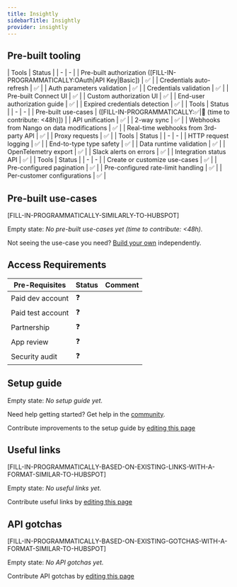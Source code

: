 ```yaml
---
title: Insightly
sidebarTitle: Insightly
provider: insightly
---
```



<Overview />

## Pre-built tooling

<AccordionGroup>  
  <Accordion title="✅ Authorization">
    | Tools | Status | 
    | - | - | 
    | Pre-built authorization ([FILL-IN-PROGRAMMATICALLY:OAuth|API Key|Basic]) | ✅ |
    | Credentials auto-refresh | ✅ |
    | Auth parameters validation | ✅ |
    | Credentials validation | ✅ |
    | Pre-built Connect UI | ✅ |
    | Custom authorization UI | ✅ |
    | End-user authorization guide | ✅ |
    | Expired credentials detection | ✅ |
  </Accordion>
  <Accordion title="✅ Read & write data">
    | Tools | Status | 
    | - | - | 
    | Pre-built use-cases | ([FILL-IN-PROGRAMMATICALLY:✅|🚫 (time to contribute: &lt;48h)]) |
    | API unification | ✅ |
    | 2-way sync | ✅ |
    | Webhooks from Nango on data modifications | ✅ |
    | Real-time webhooks from 3rd-party API | ✅ |
    | Proxy requests | ✅ |
  </Accordion>
  <Accordion title="✅ Observability & data quality">
    | Tools | Status | 
    | - | - | 
    | HTTP request logging | ✅ |
    | End-to-type type safety | ✅ |
    | Data runtime validation | ✅ |
    | OpenTelemetry export | ✅ |
    | Slack alerts on errors | ✅ |
    | Integration status API | ✅ |
  </Accordion>
  <Accordion title="✅ Customization">
    | Tools | Status | 
    | - | - | 
    | Create or customize use-cases | ✅ |
    | Pre-configured pagination | ✅ |
    | Pre-configured rate-limit handling | ✅ |
    | Per-customer configurations | ✅ |
  </Accordion>
</AccordionGroup>  

## Pre-built use-cases

[FILL-IN-PROGRAMMATICALLY-SIMILARLY-TO-HUBSPOT]

Empty state: _No pre-built use-cases yet (time to contribute: &lt;48h)._

<Tip>Not seeing the use-case you need? [Build your own](https://nango.dev/slack) independently.</Tip>

## Access Requirements

| Pre-Requisites | Status | Comment|
| - | - | - |
| Paid dev account | ❓ |  |
| Paid test account | ❓ |  | 
| Partnership | ❓ | |
| App review | ❓ |  |
| Security audit | ❓ | |

## Setup guide

Empty state: _No setup guide yet._

<Tip>Need help getting started? Get help in the [community](https://nango.dev/slack).</Tip>

<Note>Contribute improvements to the setup guide by [editing this page](https://github.com/nangohq/nango/tree/master/docs-v2/integrations/all/insightly.mdx)</Note>

## Useful links

[FILL-IN-PROGRAMMATICALLY-BASED-ON-EXISTING-LINKS-WITH-A-FORMAT-SIMILAR-TO-HUBSPOT]

Empty state: _No useful links yet._

<Note>Contribute useful links by [editing this page](https://github.com/nangohq/nango/tree/master/docs-v2/integrations/all/insightly.mdx)</Note>

## API gotchas

[FILL-IN-PROGRAMMATICALLY-BASED-ON-EXISTING-GOTCHAS-WITH-A-FORMAT-SIMILAR-TO-HUBSPOT]

Empty state: _No API gotchas yet._

<Note>Contribute API gotchas by [editing this page](https://github.com/nangohq/nango/tree/master/docs-v2/integrations/all/hubspot.mdx)</Note>
